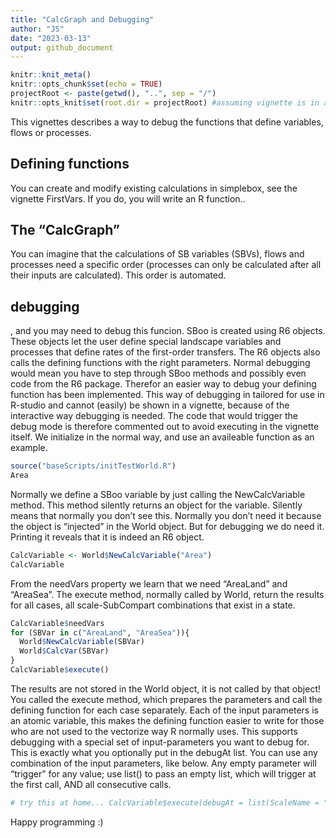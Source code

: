 ```yaml
---
title: "CalcGraph and Debugging"
author: "JS"
date: "2023-03-13"
output: github_document
---
```


```r
knitr::knit_meta()
knitr::opts_chunk$set(echo = TRUE)
projectRoot <- paste(getwd(), "..", sep = "/")
knitr::opts_knit$set(root.dir = projectRoot) #assuming vignette is in a direct subfolder of the project
```

This vignettes describes a way to debug the functions that define variables, flows or processes.

## Defining functions

You can create and modify existing calculations in simplebox, see the vignette FirstVars. If you do, you will write an R function.. 
 
## The "CalcGraph"
You can imagine that the calculations of SB variables (SBVs), flows and processes need a specific order (processes can only be calculated after all their inputs are calculated). This order is automated. 

## debugging
, and you may need to debug this funcion.
SBoo is created using R6 objects. These objects let the user define special landscape variables and processes that define rates of the first-order transfers. The R6 objects also calls the defining functions with the right parameters. Normal debugging would mean you have to step through SBoo methods and possibly even code from the R6 package. Therefor an easier way to debug your defining function has been implemented.
This way of debugging in tailored for use in R-studio and cannot (easily) be shown in a vignette, because of the interactive way debugging is needed. The code that would trigger the debug mode is therefore commented out to avoid executing in the vignette itself.
We initialize in the normal way, and use an availeable function as an example.
```r
source("baseScripts/initTestWorld.R")
Area
```
Normally we define a SBoo variable by just calling the NewCalcVariable method. This method silently returns an object for the variable. Silently means that normally you don't see this. Normally you don't need it because the object is "injected" in the World object. But for debugging we do need it. Printing it reveals that it is indeed an R6 object.
```r
CalcVariable <- World$NewCalcVariable("Area")
CalcVariable
```
From the needVars property we learn that we need "AreaLand" and "AreaSea". The execute method, normally called by World, return the results for all cases, all scale-SubCompart combinations that exist in a state. 
```r
CalcVariable$needVars
for (SBVar in c("AreaLand", "AreaSea")){
  World$NewCalcVariable(SBVar)
  World$CalcVar(SBVar)
}
CalcVariable$execute()
```
The results are not stored in the World object, it is not called by that object!
You called the execute method, which prepares the parameters and call the defining function for each case separately. Each of the input parameters is an atomic variable, this makes the defining function easier to write for those who are not used to the vectorize way R normally uses. This supports debugging with a special set of input-parameters you want to debug for. This is exactly what you optionally put in the debugAt list. You can use any combination of the input parameters, like below. Any empty parameter will "trigger" for any value; use list() to pass an empty list, which will trigger at the first call, AND all consecutive calls.

```r
# try this at home... CalcVariable$execute(debugAt = list(ScaleName = "Arctic", SubCompartName = "deepocean"))
```

Happy programming :)